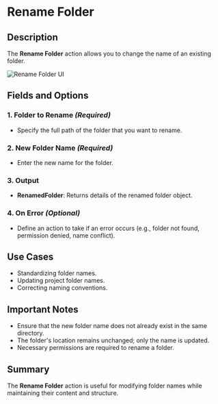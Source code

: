 # Rename Folder

## Description

The **Rename Folder** action allows you to change the name of an existing folder.

![Rename Folder UI](../assets/folder/rename-folder.png)

## Fields and Options  

### **1. Folder to Rename** *(Required)* 

- Specify the full path of the folder that you want to rename.

### **2. New Folder Name** *(Required)* 

- Enter the new name for the folder.

### **3. Output**

- **RenamedFolder**: Returns details of the renamed folder object.

### **4. On Error** *(Optional)*

- Define an action to take if an error occurs (e.g., folder not found, permission denied, name conflict).

## Use Cases

- Standardizing folder names.
- Updating project folder names.
- Correcting naming conventions.

## Important Notes

- Ensure that the new folder name does not already exist in the same directory.
- The folder's location remains unchanged; only the name is updated.
- Necessary permissions are required to rename a folder.

## Summary

The **Rename Folder** action is useful for modifying folder names while maintaining their content and structure.